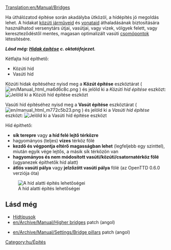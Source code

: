 [[Translation:en/Manual/Bridges]]

<!--
 Previous content wasn't as insightful as the building bridges tutorial
 + this page should be more of a reference, link section and a quick guide, not beginners guide
-->

Ha úthálózatod építése során akadályba ütközöl, a hídépítés jó megoldás lehet. A hidakat [[hu/Manual/Közúti járművek|közúti járműveid]] és [[hu/Manual/Vonatok|vonataid]] áthaladásának biztosítására használhatod versenytárs útjai, vasútjai, vagy vizek, völgyek felett, vagy kereszteződéstől mentes, magasan optimalizált vasúti [[hu/Community/Junctionary/Csomópontok|csomópontok]] létesítésére.

'''''Lásd még: [[hu/Manual/Hidak építése|Hidak építése]] c. oktatófejezet.'''''

Kétfajta híd építhető:
* Közúti híd
* Vasúti híd

Közúti hidak építéséhez nyisd meg a '''Közút építése''' eszköztárat ( [[File:en/Manual html ma6d6c8c.png]] ) és jelöld ki a ''Közúti híd építése'' eszközt:
[[File:en/BridgeTut14.png|none|frame|Jelöld ki a ''Közúti híd építése'' eszközt]]

Vasúti híd építéséhez nyisd meg a '''Vasút építése''' eszköztárat ( [[File:en/manual html m772c5b23.png]] ) és jelöld ki a ''Vasúti híd építése'' eszközt:
[[File:en/BridgeTut1.png|none|frame|Jelöld ki a ''Vasúti híd építése'' eszközt]]

Híd építhető:
* '''sík terepre''' vagy '''a híd felé lejtő térközre'''
*  hagyományos (teljes) '''vizes''' térköz fölé
* '''kezdő és végpontja eltérő magasságban lehet''' (legfeljebb egy szinttel), miután egyik vége lejtős, a másik sík térközön van 
* '''hagyományos és nem módosított vasúti/közúti/csatornatérköz fölé''' (ugyanezek építhetők híd alatt)
* '''átlós vasúti pálya''' vagy '''jelzőzött vasúti pálya''' fölé (az OpenTTD 0.6.0 verziója óta)
[[File:en/Bridges2 833.png|frame|center|A híd alatti építés lehetőségei]]


== Lásd még ==
*[[hu/Manual/Base Set/Hídtípusok|Hídtípusok]]
*[[en/Archive/Manual/Higher bridges]] patch (angol)

*[[en/Archive/Manual/Settings/Bridge pillars]] patch (angol)

[[Category:hu/Építés]]
<!-- this is not tutorial/walkthrough category member -->